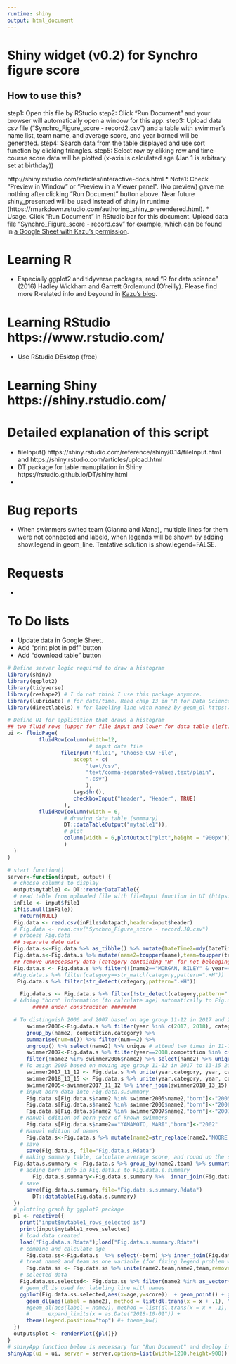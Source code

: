 ```yaml
---
runtime: shiny
output: html_document
---
```


# Shiny widget (v0.2) for Synchro figure score
## How to use this?
step1: Open this file by RStudio
step2: Click "Run Document" and your browser will automatically open a window for this app.
step3: Upload data csv file ("Synchro_Figure_score - record2.csv") and a table with swimmer's name list, team name, and average score, and year borned will be generated.
step4: Search data from the table displayed and use sort function by clicking triangles.
step5: Select row by cliking row and time-course score data will be plotted (x-axis is calculated age (Jan 1 is arbitrary set at birthday))


http://shiny.rstudio.com/articles/interactive-docs.html
* Note1: Check "Preview in Window" or "Preview in a Viewer panel". (No preview) gave me nothing after clicking "Run Document" button above. Near future  shiny_presented will be used instead of shiny in runtime (https://rmarkdown.rstudio.com/authoring_shiny_prerendered.html).
* Usage. Click "Run Document" in RStudio bar for this document. Upload data file "Synchro_Figure_score - record.csv" for example, which can be found in [a Google Sheet with Kazu's permission](https://docs.google.com/spreadsheets/d/1clTOGtDb_YVxVPFGwdAVwa2MIeIPA4hXcbuGHTvACME/edit?usp=sharing).

# Learning R
* Especially ggplot2 and tidyverse packages, read "R for data science" (2016) Hadley Wickham and Garrett Grolemund (O'reilly). Please find more R-related info and beyound in [Kazu's blog](https://knozue.github.io/).

# Learning RStudio https://www.rstudio.com/
* Use RStudio DEsktop (free)

# Learning Shiny https://shiny.rstudio.com/

# Detailed explanation of this script
* fileInput() https://shiny.rstudio.com/reference/shiny/0.14/fileInput.html and https://shiny.rstudio.com/articles/upload.html
* DT package for table manupilation in Shiny https://rstudio.github.io/DT/shiny.html
* 

# Bug reports
* When swimmers swited team (Gianna and Mana), multiple lines for them were not connected and labeld, when legends will be shown by adding show.legend in geom_line. Tentative solution is show.legend=FALSE.

# Requests
* 

# To Do lists
* Update data in Google Sheet.
* Add "print plot in pdf" button
* Add "download table" button


```r
# Define server logic required to draw a histogram
library(shiny)
library(ggplot2)  
library(tidyverse)
library(reshape2) # I do not think I use this package anymore.
library(lubridate) # for date/time. Read chap 13 in "R for Data Science" by Wkckham 2016. 
library(directlabels) # for labeling line with name2 by geom_dl https://stackoverflow.com/questions/37667539/add-text-to-geom-line-in-ggplot?utm_medium=organic&utm_source=google_rich_qa&utm_campaign=google_rich_qa

# Define UI for application that draws a histogram
## two fluid rows (upper for file input and lower for data table (left) and plot (right))
ui <- fluidPage(
          fluidRow(column(width=12,     
                          # input data file
                 fileInput("file1", "Choose CSV File",
                     accept = c(
                         "text/csv",
                         "text/comma-separated-values,text/plain",
                         ".csv")
                         ),
                     tags$hr(),
                     checkboxInput("header", "Header", TRUE)
                  ),
          fluidRow(column(width = 6,
                  # drawing data table (summary)
                  DT::dataTableOutput("mytable1")),
                  # plot
                  column(width = 6,plotOutput("plot",height = "900px"))
                  )
  )
)

# start function()
server<-function(input, output) {
  # choose columns to display
  output$mytable1 <- DT::renderDataTable({
  # read table from uploaded file with fileInput function in UI (https://shiny.rstudio.com/reference/shiny/0.14/fileInput.html)
  inFile <- input$file1
  if(is.null(inFile))
    return(NULL)
  Fig.data <- read.csv(inFile$datapath,header=input$header)
  # Fig.data <- read.csv("Synchro_Figure_score - record.JO.csv")
  # process Fig.data
  ## separate date data
  Fig.data.s<-Fig.data %>% as_tibble() %>% mutate(DateTime2=mdy(DateTime),year=year(DateTime2))
  Fig.data.s<-Fig.data.s %>% mutate(name2=toupper(name),team=toupper(team))
  ## remove unnecessary data (category containing "H" for not belonging that category)
  Fig.data.s <- Fig.data.s %>% filter(!(name2=="MORGAN, RILEY" & year=="2017" & category=="13-15"))
  #Fig.data.s %>% filter(category==str_match(category,pattern=".+H"))
   Fig.data.s %>% filter(str_detect(category,pattern=".+H"))

    Fig.data.s <- Fig.data.s %>% filter(!str_detect(category,pattern=".+H"))
  # Adding "born" information (to calculate age) automatically to Fig.data.s
        ##### under construciton ########

  # To distinguish 2006 and 2007 based on age group 11-12 in 2017 and 2018
      swimmer2006<-Fig.data.s %>% filter(year %in% c(2017, 2018), category %in% "11-12",competition %in% c("Invitational Figures San Francisco","West Region B championships")) %>% 
      group_by(name2, competition,category) %>% 
      summarise(num=n()) %>% filter(num==2) %>% 
      ungroup() %>% select(name2) %>% unique # attend two times in 11-12 (= born in 2006)
      swimmer2007<-Fig.data.s %>% filter(year==2018,competition %in% c("Invitational Figures San Francisco","West Region B championships")) %>%
      filter(!name2 %in% swimmer2006$name2) %>% select(name2) %>% unique()
    # To asign 2005 based on moving age group 11-12 in 2017 to 13-15 2018
      swimmer2017_11_12 <- Fig.data.s %>% unite(year.category, year, category, remove=FALSE)  %>%        filter(year.category=="2017_11-12") %>% dplyr::select(name2)
      swimmer2018_13_15 <- Fig.data.s %>% unite(year.category, year, category, remove=FALSE)  %>%        filter(year.category=="2018_13-15") %>% dplyr::select(name2)
      swimmer2005<-swimmer2017_11_12 %>% inner_join(swimmer2018_13_15) %>% unique()
    # input born data into Fig.data.s.summary
      Fig.data.s[Fig.data.s$name2 %in% swimmer2005$name2,"born"]<-"2005"
      Fig.data.s[Fig.data.s$name2 %in% swimmer2006$name2,"born"]<-"2006"
      Fig.data.s[Fig.data.s$name2 %in% swimmer2007$name2,"born"]<-"2007"
    # Manual edition of born year of known swimmers
      Fig.data.s[Fig.data.s$name2=="YAMAMOTO, MARI","born"]<-"2002"
    # Manual edition of names
      Fig.data.s<-Fig.data.s %>% mutate(name2=str_replace(name2,"MOORE, EMMA","MOORE, EMILEEN"))
    # save
      save(Fig.data.s, file="Fig.data.s.Rdata")
    # making summary table, calculate average score, and round up the score
  Fig.data.s.summary <- Fig.data.s %>% group_by(name2,team) %>% summarise(average=mean(score)) %>% mutate(average=round(average,2)) 
    # adding born info in Fig.data.s to Fig.data.s.summary
        Fig.data.s.summary<-Fig.data.s.summary %>%  inner_join(Fig.data.s[!is.na(Fig.data.s$born),c("name2","born")],by="name2") %>% unique()
    # save
      save(Fig.data.s.summary,file="Fig.data.s.summary.Rdata")
        DT::datatable(Fig.data.s.summary)
  })
  # plotting graph by ggplot2 package
  pl <- reactive({
    print("input$mytable1_rows_selected is")
    print(input$mytable1_rows_selected)
    # load data created
    load("Fig.data.s.Rdata");load("Fig.data.s.summary.Rdata")
    # combine and calculate age
      Fig.data.ss<-Fig.data.s  %>% select(-born) %>% inner_join(Fig.data.s.summary[,c("name2","born")]) %>% mutate(age=interval(start=parse_date_time(born, orders = "Y"),end=DateTime2)/dyears(1)) %>% select(-name,-team.abb,-DateTime2,-year)  
    # treat name2 and team as one variable (for fixing legend problem with swimmer belong to multiple team)
      Fig.data.ss <- Fig.data.ss %>% unite(name2.team,name2,team,remove=FALSE)
    # selected data  
    Fig.data.ss.selected<- Fig.data.ss %>% filter(name2 %in% as_vector(Fig.data.s.summary[input$mytable1_rows_selected,"name2"]))
    # geom_dl is used for labeling line with names
    ggplot(Fig.data.ss.selected,aes(x=age,y=score))  + geom_point() + geom_line(aes(group=name2.team,color=born,linetype=team),show.legend=c(group=FALSE,color=TRUE,linetype=TRUE))  + 
      geom_dl(aes(label = name2), method = list(dl.trans(x = x + .1), "smart.grid")) +
      #geom_dl(aes(label = name2), method = list(dl.trans(x = x + .1), "first.points",rot=30)) +
      #      expand_limits(x = as.Date("2018-10-01")) +
      theme(legend.position="top") #+ theme_bw()
  })
  output$plot <- renderPlot({pl()})
}
# shinyApp function below is necessary for "Run Document" and deploy in shinyapps.io
shinyApp(ui = ui, server = server,options=list(width=1200,height=900))
```
